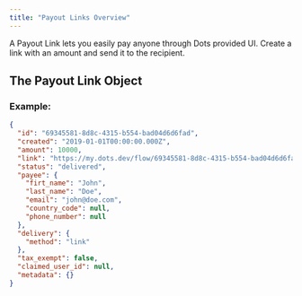 ```yaml
---
title: "Payout Links Overview"
---
```


A Payout Link lets you easily pay anyone through Dots provided UI. Create a link with an amount and send it to the recipient.

## The Payout Link Object

### Example:

```json
{
  "id": "69345581-8d8c-4315-b554-bad04d6d6fad",
  "created": "2019-01-01T00:00:00.000Z",
  "amount": 10000,
  "link": "https://my.dots.dev/flow/69345581-8d8c-4315-b554-bad04d6d6fad",
  "status": "delivered",
  "payee": {
    "firt_name": "John",
    "last_name": "Doe",
    "email": "john@doe.com",
    "country_code": null,
    "phone_number": null
  },
  "delivery": {
    "method": "link"
  },
  "tax_exempt": false,
  "claimed_user_id": null,
  "metadata": {}
}
```
